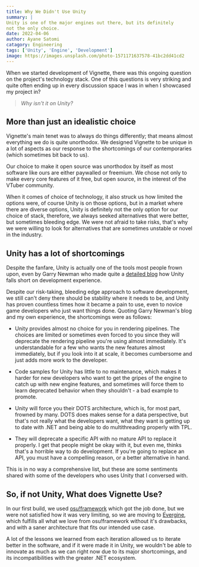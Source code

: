 ---
title: Why We Didn't Use Unity
summary: |
Unity is one of the major engines out there, but its definitely
not the only choice.
date: 2022-04-06
author: Ayane Satomi
catagory: Engineering
tags: ['Unity', 'Engine', 'Development']
image: https://images.unsplash.com/photo-1571171637578-41bc2dd41cd2
---

When we started development of Vignette, there was this ongoing question on the project's technology stack. One of this questions is very striking and quite often ending up in every discussion space I was in when I showcased my project in?

> *Why isn't it on Unity?*

## More than just an idealistic choice

Vignette's main tenet was to always do things differently; that means almost everything we do is quite unorthodox. We designed Vignette to be unique in a lot of aspects as our response to the shortcomings of our contemporaries (which sometimes bit back to us).

Our choice to make it open source was unorthodox by itself as most software like ours are either paywalled or freemium. We chose not only to make every core features of it free, but open source, in the interest of the VTuber community. 

When it comes of choice of technology, it also struck us how limited the options were, of course Unity is on those options, but in a market where there are diverse options, Unity is definitely not the only option for our choice of stack, therefore, we always seeked alternatives that were better, but sometimes bleeding edge. We were not afraid to take risks, that's why we were willing to look for alternatives that are sometimes unstable or novel in the industry.

## Unity has a lot of shortcomings

Despite the fanfare, Unity is actually one of the tools most people frown upon, even by Garry Newman who made quite a [detailed blog](https://garry.blog/unity-2020) how Unity falls short on development experience. 

Despite our risk-taking, bleeding edge approach to software development, we still can't deny there should be stability where it needs to be, and Unity has proven countless times how it became a pain to use, even to novice game developers who just want things done. Quoting Garry Newman's blog and my own experience, the shortcomings were as follows:

- Unity provides almost no choice for you in rendering pipelines. The choices are limited or sometimes even forced to you since they will deprecate the rendering pipeline you're using almost immediately. It's understandable for a few who wants the new features almost immediately, but if you look into it at scale, it becomes cumbersome and just adds more work to the developer.

- Code samples for Unity has little to no maintenance, which makes it harder for new developers who want to get the gripes of the engine to catch up with new engine features, and sometimes will force them to learn deprecated behavior when they shouldn't - a bad example to promote.

- Unity will force you their DOTS architecture, which is, for most part, frowned by many. DOTS does makes sense for a data perspective, but that's not really what the developers want, what they want is getting up to date with .NET and being able to do multithreading properly with TPL.

- They will deprecate a specific API with no mature API to replace it properly. I get that people might be okay with it, but even me, thinks that's a horrible way to do development. If you're going to replace an API, you must have a compelling reason, or a better alternative in hand.

This is in no way a comprehensive list, but these are some sentiments shared with some of the developers who uses Unity that I conversed with.

## So, if not Unity, What does Vignette Use?

In our first build, we used [osu!framework](https://github.com/ppy/osu-framework) which got the job done, but we were not satisfied how it was very limiting, so we are moving to [Evergine](https://evergine.com/), which fulfills all what we love from osu!framework without it's drawbacks, and with a saner architecture that fits our intended use case.

A lot of the lessons we learned from each iteration allowed us to iterate better in the software, and if it were made it in Unity, we wouldn't be able to innovate as much as we can right now due to its major shortcomings, and its incompatibilities with the greater .NET ecosystem.